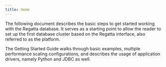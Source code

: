 ```yaml
---
title: Home
---
```



The following document describes the basic steps to get started working with the Regatta database. It serves as a starting point to allow the reader to set up the first database cluster based on the Regatta interface, also referred to as the platform.

The Getting Started Guide walks through basic examples, multiple performance scaling configurations, and describes the usage of application drivers, namely Python and JDBC as well.

<CardGroup cols={2}>
  <Card
    title="Getting Started Guide"
    icon="rocket"
    href="/prerequisites"
  />

  <Card
    title="Linear Scaling"
    icon="chart-line"
    href="/linear-scaling/linear-scaling"
  />
  <Card
    title="Drivers & Client"
    icon="code"
    href="on-prem-getting-started-guide/connecting-to-regatta"
  />

  <Card
    title="Cloud Deployments"
    icon="layer-group"
    href="/cloud-deployment/regatta-platform/regatta-platform"
  />

  <Card
    title="Database Schema"
    icon="database"
    href="/sql/specification"
  />

  <Card
    title="Optimizing Performance"
    icon="server"
    href="/table-index-best-practices/introduction/introduction"
  />
</CardGroup>
